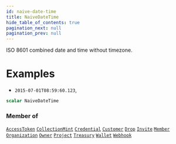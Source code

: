 ```yaml
---
id: naive-date-time
title: NaiveDateTime
hide_table_of_contents: true
pagination_next: null
pagination_prev: null
---
```








ISO 8601 combined date and time without timezone.

# Examples

* `2015-07-01T08:59:60.123`,

```graphql
scalar NaiveDateTime
```




### Member of

[`AccessToken`](/objects/access-token)  <Badge class="secondary" text="object"/><Bullet />[`CollectionMint`](/objects/collection-mint)  <Badge class="secondary" text="object"/><Bullet />[`Credential`](/objects/credential)  <Badge class="secondary" text="object"/><Bullet />[`Customer`](/objects/customer)  <Badge class="secondary" text="object"/><Bullet />[`Drop`](/objects/drop)  <Badge class="secondary" text="object"/><Bullet />[`Invite`](/objects/invite)  <Badge class="secondary" text="object"/><Bullet />[`Member`](/objects/member)  <Badge class="secondary" text="object"/><Bullet />[`Organization`](/objects/organization)  <Badge class="secondary" text="object"/><Bullet />[`Owner`](/objects/owner)  <Badge class="secondary" text="object"/><Bullet />[`Project`](/objects/project)  <Badge class="secondary" text="object"/><Bullet />[`Treasury`](/objects/treasury)  <Badge class="secondary" text="object"/><Bullet />[`Wallet`](/objects/wallet)  <Badge class="secondary" text="object"/><Bullet />[`Webhook`](/objects/webhook)  <Badge class="secondary" text="object"/>




